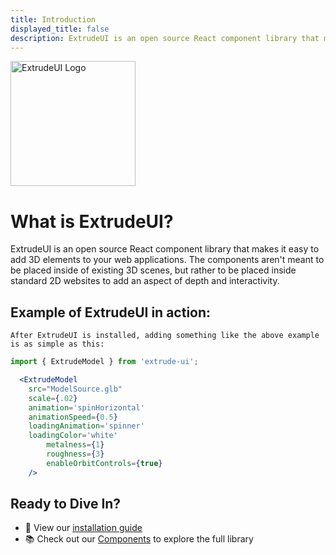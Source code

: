 ```yaml
---
title: Introduction
displayed_title: false
description: ExtrudeUI is an open source React component library that makes it easy to add 3D elements to your web applications without needing to learn Three.js or React Three Fiber.
---
```



<div style={{ display: 'flex', justifyContent: 'center', marginBottom: '2rem' }}>
  <img src="https://pgtgy4em2f.ufs.sh/f/oMW3imFO9N6PcOOHfvbMOvsrnRhEwqLJa7FIe6Gtj0Cg5WlT" alt="ExtrudeUI Logo" width="200" />
</div>

# What is ExtrudeUI?

ExtrudeUI is an open source React component library that makes it easy to add 3D elements to your web applications.
The components aren't meant to be placed inside of existing 3D scenes, but rather to be placed inside standard 2D websites to add an aspect of depth and interactivity.


## Example of ExtrudeUI in action:
<div style={{ display: 'flex', justifyContent: 'center',height: '50vh', marginBottom: '2rem' }}>
  <ExtrudeModel 
  	client: load
    src="https://pgtgy4em2f.ufs.sh/f/oMW3imFO9N6PGMXaZsoDrtycVXjCfd5wl2SmO179JgaHEqZ0"
    scale={.02}
    animation='spinHorizontal'
    animationSpeed={0.5}
    loadingAnimation='spinner'
    loadingColor='white'
    metalness={1}
    roughness={3}
    enableOrbitControls={true}
  />
  </div>

	After ExtrudeUI is installed, adding something like the above example is as simple as this:

```jsx
import { ExtrudeModel } from 'extrude-ui';

  <ExtrudeModel 
    src="ModelSource.glb"
    scale={.02}
    animation='spinHorizontal'
    animationSpeed={0.5}
    loadingAnimation='spinner'
    loadingColor='white'
		metalness={1}
		roughness={3}
		enableOrbitControls={true}
	/>

```


## Ready to Dive In?

- 🚀 View our [installation guide](/docs/installation)
- 📚 Check out our [Components](/docs/components) to explore the full library
